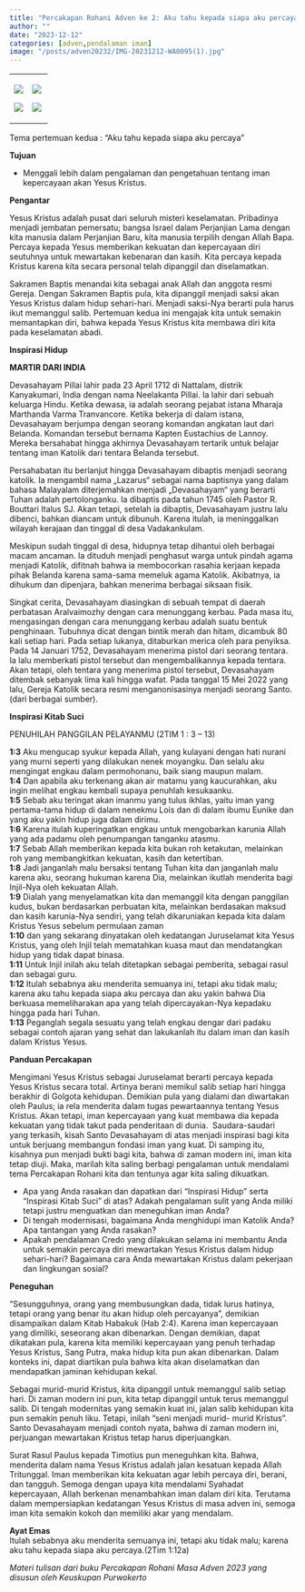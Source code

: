 ```yaml
---
title: "Percakapan Rohani Adven ke 2: Aku tahu kepada siapa aku percaya"
author: ""
date: "2023-12-12"
categories: [adven,pendalaman iman]
image: "/posts/adven20232/IMG-20231212-WA0095(1).jpg"
---
```


+------------------------------------------------+---------------------------------------------------+
| ![](/posts/adven20232/IMG-20231212-WA0098.jpg) | ![](/posts/adven20232/IMG-20231212-WA0088.jpg)    |
|                                                |                                                   |
| ![](/posts/adven20232/IMG-20231212-WA0096.jpg) | ![](/posts/adven20232/IMG-20231212-WA0095(1).jpg) |
+------------------------------------------------+---------------------------------------------------+

Tema pertemuan kedua : “Aku tahu kepada siapa aku percaya”\

**Tujuan**\

-   Menggali lebih dalam pengalaman dan pengetahuan tentang iman kepercayaan akan Yesus Kristus.\

**Pengantar**\

Yesus Kristus adalah pusat dari seluruh misteri keselamatan. Pribadinya menjadi jembatan pemersatu; bangsa Israel dalam Perjanjian Lama dengan kita manusia dalam Perjanjian Baru, kita manusia terpilih dengan Allah Bapa. Percaya kepada Yesus memberikan kekuatan dan kepercayaan diri seutuhnya untuk mewartakan kebenaran dan kasih. Kita percaya kepada Kristus karena kita secara personal telah dipanggil dan diselamatkan.\

Sakramen Baptis menandai kita sebagai anak Allah dan anggota resmi Gereja. Dengan Sakramen Baptis pula, kita dipanggil menjadi saksi akan Yesus Kristus dalam hidup sehari-hari. Menjadi saksi-Nya berarti pula harus ikut memanggul salib. Pertemuan kedua ini mengajak kita untuk semakin memantapkan diri, bahwa kepada Yesus Kristus kita membawa diri kita pada keselamatan abadi.\

**Inspirasi Hidup**\

**MARTIR DARI INDIA**\

Devasahayam Pillai lahir pada 23 April 1712 di Nattalam, distrik Kanyakumari, India dengan nama Neelakanta Pillai. Ia lahir dari sebuah keluarga Hindu. Ketika dewasa, ia adalah seorang pejabat istana Mharaja Marthanda Varma Tranvancore. Ketika bekerja di dalam istana, Devasahayam berjumpa dengan seorang komandan angkatan laut dari Belanda. Komandan tersebut bernama Kapten Eustachius de Lannoy. Mereka bersahabat hingga akhirnya Devasahayam tertarik untuk belajar tentang iman Katolik dari tentara Belanda tersebut.\

Persahabatan itu berlanjut hingga Devasahayam dibaptis menjadi seorang katolik. Ia mengambil nama „Lazarus“ sebagai nama baptisnya yang dalam bahasa Malayalam diterjemahkan menjadi „Devasahayam“ yang berarti Tuhan adalah pertolonganku. Ia dibaptis pada tahun 1745 oleh Pastor R. Bouttari Italus SJ. Akan tetapi, setelah ia dibaptis, Devasahayam justru lalu dibenci, bahkan diancam untuk dibunuh. Karena itulah, ia meninggalkan wilayah kerajaan dan tinggal di desa Vadakankulam.\

Meskipun sudah tinggal di desa, hidupnya tetap dihantui oleh berbagai macam ancaman. Ia dituduh menjadi penghasut warga untuk pindah agama menjadi Katolik, difitnah bahwa ia membocorkan rasahia kerjaan kepada pihak Belanda karena sama-sama memeluk agama Katolik. Akibatnya, ia dihukum dan dipenjara, bahkan menerima berbagai siksaan fisik.\

Singkat cerita, Devasahayam diasingkan di sebuah tempat di daerah perbatasan Aralvaimozhy dengan cara menunggang kerbau. Pada masa itu, mengasingan dengan cara menunggang kerbau adalah suatu bentuk penghinaan. Tubuhnya dicat dengan bintik merah dan hitam, dicambuk 80 kali setiap hari. Pada setiap lukanya, ditaburkan merica oleh para penyiksa. Pada 14 Januari 1752, Devasahayam menerima pistol dari seorang tentara. Ia lalu memberkati pistol tersebut dan mengembalikannya kepada tentara. Akan tetapi, oleh tentara yang menerima pistol tersebut, Devasahayam ditembak sebanyak lima kali hingga wafat. Pada tanggal 15 Mei 2022 yang lalu, Gereja Katolik secara resmi menganonisasinya menjadi seorang Santo. (dari berbagai sumber).\

**Inspirasi Kitab Suci**\

PENUHILAH PANGGILAN PELAYANMU (2TIM 1 : 3 – 13)\

**1:3** Aku mengucap syukur kepada Allah, yang kulayani dengan hati nurani yang murni seperti yang dilakukan nenek moyangku. Dan selalu aku mengingat engkau dalam permohonanu, baik siang maupun malam.\
**1:4** Dan apabila aku terkenang akan air matamu yang kaucurahkan, aku ingin melihat engkau kembali supaya penuhlah kesukaanku.\
**1:5** Sebab aku teringat akan imanmu yang tulus ikhlas, yaitu iman yang pertama-tama hidup di dalam nenekmu Lois dan di dalam ibumu Eunike dan yang aku yakin hidup juga dalam dirimu.\
**1:6** Karena itulah kuperingatkan engkau untuk mengobarkan karunia Allah yang ada padamu oleh penumpangan tanganku atasmu.\
**1:7** Sebab Allah memberikan kepada kita bukan roh ketakutan, melainkan roh yang membangkitkan kekuatan, kasih dan ketertiban.\
**1:8** Jadi janganlah malu bersaksi tentang Tuhan kita dan janganlah malu karena aku, seorang hukuman karena Dia, melainkan ikutlah menderita bagi Injil-Nya oleh kekuatan Allah.\
**1:9** Dialah yang menyelamatkan kita dan memanggil kita dengan panggilan kudus, bukan berdasarkan perbuatan kita, melainkan berdasakan maksud dan kasih karunia-Nya sendiri, yang telah dikaruniakan kepada kita dalam Kristus Yesus sebelum permulaan zaman\
**1:10** dan yang sekarang dinyatakan oleh kedatangan Juruselamat kita Yesus Kristus, yang oleh Injil telah mematahkan kuasa maut dan mendatangkan hidup yang tidak dapat binasa.\
**1:11** Untuk Injil inilah aku telah ditetapkan sebagai pemberita, sebagai rasul dan sebagai guru.\
**1:12** Itulah sebabnya aku menderita semuanya ini, tetapi aku tidak malu; karena aku tahu kepada siapa aku percaya dan aku yakin bahwa Dia berkuasa memeliharakan apa yang telah dipercayakan-Nya kepadaku hingga pada hari Tuhan.**\
1:13** Peganglah segala sesuatu yang telah engkau dengar dari padaku sebagai contoh ajaran yang sehat dan lakukanlah itu dalam iman dan kasih dalam Kristus Yesus.\

**Panduan Percakapan**

Mengimani Yesus Kristus sebagai Juruselamat berarti percaya kepada Yesus Kristus secara total. Artinya berani memikul salib setiap hari hingga berakhir di Golgota kehidupan. Demikian pula yang dialami dan diwartakan oleh Paulus; ia rela menderita dalam tugas pewartaannya tentang Yesus Kristus. Akan tetapi, iman kepercayaan yang kuat membawa dia kepada kekuatan yang tidak takut pada penderitaan di dunia.  Saudara-saudari yang terkasih, kisah Santo Devasahayam di atas menjadi inspirasi bagi kita untuk berjuang membangun fondasi iman yang kuat. Di samping itu, kisahnya pun menjadi bukti bagi kita, bahwa di zaman modern ini, iman kita tetap diuji. Maka, marilah kita saling berbagi pengalaman untuk mendalami tema Percakapan Rohani kita dan tentunya agar kita saling dikuatkan.\

-   Apa yang Anda rasakan dan dapatkan dari “Inspirasi Hidup” serta “Inspirasi Kitab Suci” di atas? Adakah pengalaman sulit yang Anda miliki tetapi justru menguatkan dan meneguhkan iman Anda?
-   Di tengah modernisasi, bagaimana Anda menghidupi iman Katolik Anda? Apa tantangan yang Anda rasakan?
-   Apakah pendalaman Credo yang dilakukan selama ini membantu Anda untuk semakin percaya diri mewartakan Yesus Kristus dalam hidup sehari-hari? Bagaimana cara Anda mewartakan Kristus dalam pekerjaan dan lingkungan sosial?\

**Peneguhan**

“Sesungguhnya, orang yang membusungkan dada, tidak lurus hatinya, tetapi orang yang benar itu akan hidup oleh percayanya”, demikian disampaikan dalam Kitab Habakuk (Hab 2:4). Karena iman kepercayaan yang dimiliki, seseorang akan dibenarkan. Dengan demikian, dapat dikatakan pula, karena kita memiliki kepercayaan yang penuh terhadap Yesus Kristus, Sang Putra, maka hidup kita pun akan dibenarkan. Dalam konteks ini, dapat diartikan pula bahwa kita akan diselamatkan dan mendapatkan jaminan kehidupan kekal.\

Sebagai murid-murid Kristus, kita dipanggil untuk memanggul salib setiap hari. Di zaman modern ini pun, kita tetap dipanggil untuk terus memanggul salib. Di tengah modernitas yang semakin kuat ini, jalan salib kehidupan kita pun semakin penuh liku. Tetapi, inilah “seni menjadi murid- murid Kristus”. Santo Devasahayam menjadi contoh nyata, bahwa di zaman modern ini, perjuangan mewartakan Kristus tetap harus diperjuangkan.\

Surat Rasul Paulus kepada Timotius pun meneguhkan kita. Bahwa, menderita dalam nama Yesus Kristus adalah jalan kesatuan kepada Allah Tritunggal. Iman memberikan kita kekuatan agar lebih percaya diri, berani, dan tangguh. Semoga dengan upaya kita mendalami Syahadat kepercayaan, Allah berkenan menambahkan iman dalam diri kita. Terutama dalam mempersiapkan kedatangan Yesus Kristus di masa adven ini, semoga iman kita semakin kokoh dan memiliki akar yang mendalam.

**Ayat Emas**\
Itulah sebabnya aku menderita semuanya ini, tetapi aku tidak malu; karena aku tahu kepada siapa aku percaya.(2Tim 1:12a)

*Materi tulisan dari buku Percakapan Rohani Masa Adven 2023 yang disusun oleh Keuskupan Purwokerto*
